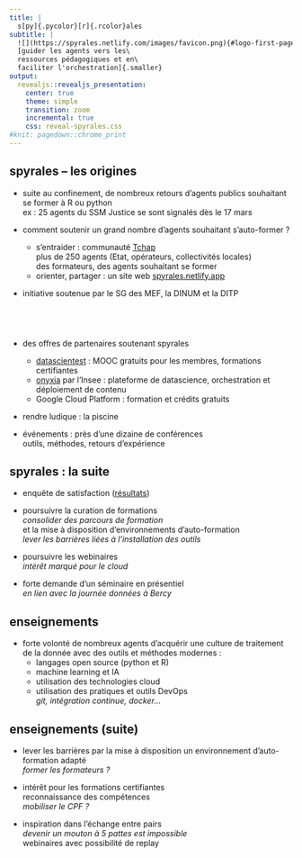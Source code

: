 ```yaml
---
title: |
  s[py]{.pycolor}[r]{.rcolor}ales
subtitle: |
  ![](https://spyrales.netlify.com/images/favicon.png){#logo-first-page}\
  [guider les agents vers les\
  ressources pédagogiques et en\
  faciliter l'orchestration]{.smaller}
output: 
  revealjs::revealjs_presentation:
    center: true
    theme: simple
    transition: zoom
    incremental: true
    css: reveal-spyrales.css
#knit: pagedown::chrome_print
---
```


## s[py]{.pycolor}[r]{.rcolor}ales -- les origines

- suite au confinement, de nombreux retours d'agents publics souhaitant se former à [R]{.rcolor} ou [python]{.pycolor}\
    [ex : 25 agents du SSM Justice se sont signalés dès le 17 mars]{.smaller}

- comment soutenir un grand nombre d'agents souhaitant s'auto-former ?
  * [s]{.pycolor}'[entraider]{.rcolor} : communauté [Tchap](https://www.tchap.gouv.fr)\
    [plus de 250 agents (Etat, opérateurs, collectivités locales)\
    des formateurs, des agents souhaitant se former]{.smaller}
  * [orienter]{.pycolor}, [partager]{.rcolor} : un site web [spyrales.netlify.app](https://spyrales.netlify.app)

- initiative soutenue par le SG des MEF, la DINUM et la DITP

## \ {data-background-image="https://spyrales.netlify.app/images/logo.png" data-background-size="100%" data-background-position="50% 0"}

- des offres de partenaires soutenant s[py]{.pycolor}[r]{.rcolor}ales
  * [datascientest](https://datascientest.com/) : MOOC gratuits pour les membres, formations certifiantes
  * [onyxia](https://spyrales.sspcloud.fr/) par l'Insee : plateforme de datascience, orchestration et déploiement de contenu
  * Google Cloud Platform : formation et crédits gratuits

- rendre ludique : [la]{.pycolor} [piscine]{.rcolor}

- événements : près d'une [dizaine]{.pycolor} de [conférences]{.rcolor}\
    [outils, méthodes, retours d'expérience]{.smaller}

## s[py]{.pycolor}[r]{.rcolor}ales : la suite

- enquête de satisfaction ([résultats](https://rpubs.com/strainel/spyrales-survey-202005))

- poursuivre la [curation]{.pycolor} de [formations]{.rcolor}\
    [_consolider des parcours de formation_\
    et la mise à disposition d'environnements d'auto-formation\
    _lever les barrières liées à l'installation des outils_]{.smaller}

- poursuivre les [web]{.pycolor}[inaires]{.rcolor}\
    [_intérêt marqué pour le cloud_]{.smaller}

- forte demande d'un [séminaire]{.pycolor} [en présentiel]{.rcolor}\
    [_en lien avec la journée données à Bercy_]{.smaller}

## enseignements

- forte volonté de nombreux agents d'acquérir une culture de traitement de la donnée avec des outils et méthodes modernes : 
  * langages open source ([python]{.pycolor} et [R]{.rcolor})
  * [machine learning]{.pycolor} et [IA]{.rcolor}
  * [utilisation des [technologies]{.pycolor} [cloud]{.rcolor}]{.smaller}
  * [utilisation des [pratiques et outils]{.pycolor} [DevOps]{.rcolor}\
      _git, intégration continue, docker..._]{.smaller}

## enseignements (suite)
  
- [lever]{.pycolor} [les barrières]{.rcolor} par la mise à disposition un environnement d'auto-formation adapté\
    [_former les formateurs ?_]{.smaller}

- intérêt pour les [formations]{.pycolor} [certifiantes]{.rcolor}\
    [reconnaissance des compétences\
    _mobiliser le CPF ?_]{.smaller}

- inspiration dans [l'échange]{.pycolor} [entre pairs]{.rcolor}\
    [_devenir un mouton à 5 pattes est impossible_\
    webinaires avec possibilité de replay]{.smaller}
